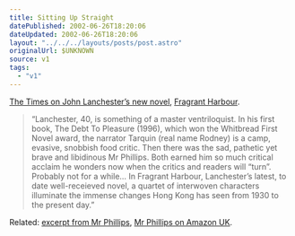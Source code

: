 ```yaml
---
title: Sitting Up Straight
datePublished: 2002-06-26T18:20:06
dateUpdated: 2002-06-26T18:20:06
layout: "../../../layouts/posts/post.astro"
originalUrl: $UNKNOWN
source: v1
tags:
  - "v1"
---
```


[The Times on John Lanchester&#8217;s new novel][1], [Fragrant Harbour][2].

> &#8220;Lanchester, 40, is something of a master ventriloquist. In his first book, The Debt To Pleasure (1996), which won the Whitbread First Novel award, the narrator Tarquin (real name Rodney) is a camp, evasive, snobbish food critic. Then there was the sad, pathetic yet brave and libidinous Mr Phillips. Both earned him so much critical acclaim he wonders now when the critics and readers will &#8220;turn&#8221;. Probably not for a while&#8230; In Fragrant Harbour, Lanchester&#8217;s latest, to date well-receieved novel, a quartet of interwoven characters illuminate the immense changes Hong Kong has seen from 1930 to the present day.&#8221;

Related: [excerpt from Mr Phillips][3], [Mr Phillips on Amazon UK][4].

[1]: http://www.timesonline.co.uk/article/0,,923-337995,00.html "The Times: Tales of a harbour now fragrant with the smell of money"
[2]: http://www.amazon.co.uk/exec/obidos/ASIN/0571201768/ohsky "John Lanchester's Fragrant Harbour on amazon.co.uk"
[3]: http://www.penguinputnam.com/Book/BookDisplay/0,,0140298363,00.html?cs=0&id=0140298363&sym=EXC "Extract from John Lanchester's Mr Phillips"
[4]: http://www.amazon.co.uk/exec/obidos/ASIN/0571201717/ohsky "John Lancheter's Mr Phillips on amazon.co.uk"
